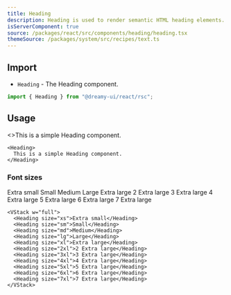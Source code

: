 ```yaml
---
title: Heading
description: Heading is used to render semantic HTML heading elements.
isServerComponent: true
source: /packages/react/src/components/heading/heading.tsx
themeSource: /packages/system/src/recipes/text.ts
---
```


## Import

- `Heading` - The Heading component.

```jsx
import { Heading } from "@dreamy-ui/react/rsc";
```

## Usage

<Wrapper>
	<Heading>
		<>This is a simple Heading component.</>
	</Heading>
</Wrapper>

```tsx
<Heading>
  This is a simple Heading component.
</Heading>
```

### Font sizes

<Wrapper>
	<VStack w="full">
		<Heading size="xs">Extra small</Heading>
    <Heading size="sm">Small</Heading>
    <Heading size="md">Medium</Heading>
    <Heading size="lg">Large</Heading>
    <Heading size="xl">Extra large</Heading>
    <Heading size="2xl">2 Extra large</Heading>
    <Heading size="3xl">3 Extra large</Heading>
    <Heading size="4xl">4 Extra large</Heading>
    <Heading size="5xl">5 Extra large</Heading>
    <Heading size="6xl">6 Extra large</Heading>
    <Heading size="7xl">7 Extra large</Heading>
	</VStack>
</Wrapper>

```tsx
<VStack w="full">
  <Heading size="xs">Extra small</Heading>
  <Heading size="sm">Small</Heading>
  <Heading size="md">Medium</Heading>
  <Heading size="lg">Large</Heading>
  <Heading size="xl">Extra large</Heading>
  <Heading size="2xl">2 Extra large</Heading>
  <Heading size="3xl">3 Extra large</Heading>
  <Heading size="4xl">4 Extra large</Heading>
  <Heading size="5xl">5 Extra large</Heading>
  <Heading size="6xl">6 Extra large</Heading>
  <Heading size="7xl">7 Extra large</Heading>
</VStack>
```